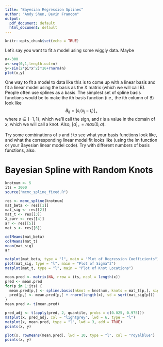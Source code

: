 ```yaml
---
title: "Bayesian Regression Splines"
author: "Andy Shen, Devin Francom"
output:
  pdf_document: default
  html_document: default
---
```


```r
knitr::opts_chunk$set(echo = TRUE)
```

Let's say you want to fit a model using some wiggly data.  Maybe

```r
n<-300
x<-seq(0,1,length.out=n)
y<-sin(2*pi*x^2)*10+rnorm(n)
plot(x,y)
```

One way to fit a model to data like this is to come up with a linear basis and fit a linear model using the basis as the X matrix (which we will call B).  People often use splines as a basis.  The simplest set of spline basis functions would be to make the ith basis function (i.e., the ith column of B) look like
$$ B_{ij} = [s_i(x_j - t_i)]_+  $$
where $s\in \lbrace -1,1 \rbrace$, which we'll call the sign, and $t$ is a value in the domain of $x$, which we will call a knot.  Also, $[a]_+ = max(0,a)$.

Try some combinations of $s$ and $t$ to see what your basis functions look like, and what the corresponding linear model fit looks like (using the lm function or your Bayesian linear model code).  Try with different numbers of basis functions, also.

\pagebreak

# Bayesian Spline with Random Knots

```r
knotnum <- 5
its = 3000
source("mcmc_spline_fixed.R")
```


```r
res <- mcmc_spline(knotnum)
mat_beta <- res[[1]]
mat_sig <- res[[2]]
mat_t <- res[[3]]
X_curr <- res[[4]]
ar <- res[[5]]
mat_s <- res[[6]]
```

```r
colMeans(mat_beta)
colMeans(mat_t)
mean(mat_sig)
ar
```

```r
matplot(mat_beta, type = "l", main = "Plot of Regression Coefficients")
plot(mat_sig, type = "l", main = "Plot of Sigma^2")
matplot(mat_t, type = "l", main = "Plot of Knot Locations")
```



```r
mean.pred <- matrix(NA, nrow = its, ncol = length(x))
pred <- mean.pred
for(p in 1:its) {
  mean.pred[p,] <- spline.basis(nknot = knotnum, knots = mat_t[p,], signs = mat_s[p,]) %*% mat_beta[p,]
  pred[p,] <- mean.pred[p,] + rnorm(length(x), sd = sqrt(mat_sig[p])) 
}
mean.pred <- t(mean.pred)
```

```r
pred_adj <- t(apply(pred, 2, quantile, probs = c(0.025, 0.975)))
matplot(x, pred_adj, col = "lightgrey", lwd = 6, type = "l")
matplot(x, mean.pred, type = "l", lwd = 3, add = TRUE)
points(x, y)
```


```r
plot(x, rowMeans(mean.pred), lwd = 10, type = "l", col = "royalblue")
points(x, y)
```